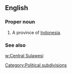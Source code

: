 ==English==

===Proper noun===
{{en-proper noun}}

# A province of [[Indonesia]].

===See also===
[[w:Central Sulawesi]]

[[Category:Political subdivisions]]